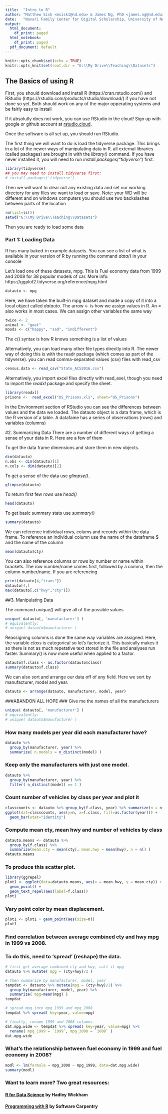 ```yaml
---
title:  "Intro to R"
author: "Matthew Sisk <msisk1@nd.edu> & James Ng, PhD <james.ng@nd.edu>"
date:   "Navari Family Center for Digital Scholarship, University of Notre Dame"
output:
  html_document:
    df_print: paged
  html_notebook:
    df_print: paged
  pdf_document: default
---
```


```r
knitr::opts_chunk$set(echo = TRUE)
knitr::opts_knit$set(root.dir = "G:\\My Drive\\Teaching\\Datasets")


```

## The Basics of using R

First, you should download and install R (https://cran.rstudio.com/) and RStudio (https://rstudio.com/products/rstudio/download/) if you have not done so yet. Both should work on any of the major opperating systems and be fairly easy to install

If it absolutly does not work, you can use RStudio in the cloud! 
Sign up with google or github account at <a href="https://rstudio.cloud">rstudio.cloud</a>.

Once the software is all set up, you should run RStudio. 

The first thing we will want to do is load the tidyverse package. This brings in a lot of the newer ways of manipulating data in R. all external libraries (called packages) are brought in with the *library()* command. If you have never installed it, you will need to run *install.packages("tidyverse")* first.

```r
library(tidyverse)
## you may need to install tidyverse first:
# install.packages('tidyverse')
```

Then we will want to clear out any existing data and set our working directory for any files we want to load or save. Note: your WD will be different and on windows computers you should use two backslashes between parts of the location
```r
rm(list=ls())
setwd("G:\\My Drive\\Teaching\\Datasets")
```



Then you are ready to load some data 

### Part 1: Loading Data

R has many baked-in example datasets. You can see a list of what is available in your version of R by running the command *data()* in your console


Let's load one of these datasets, mpg. This is Fuel economy data from 1999 and 2008 for 38 popular models of car.
More info: https://ggplot2.tidyverse.org/reference/mpg.html

```r
datauto <- mpg
```
Here, we have taken the built-in mpg dataset and made a copy of it into a local object called *datauto*. The arrow <- is how we assign values in R. An = also works in most cases. We can assign other variables the same way

```r
twice <- 2
animal <- "goat"
moods <- c("happy", "sad", "indifferent")
```
The c() syntax is how R knows something is a list of values

Alternatively, you can load many other file types directly into R. The newer way of doing this is with the readr package (which comes as part of the tidyverse).
you can read comma-separated values (csv) files with read_csv
```r
census.data <- read_csv("State_ACS2016.csv")
```

Alternatively, you import excel files directly with read_exel, though you need to import the *readxl* package and specify the sheet.
```r
library(readxl)
prisons <-  read_excel("US_Prisons.xls", sheet="US_Prisons")

```

In the Environment section of RStudio you can see the differences between values and the data we loaded. The datauto object is a data frame, which is the R version of a table. A datafame has a series of observations (rows) and variables (columns)

#2. Summarizing Data
There are a number of different ways of getting a sense of your data in R. Here are a few of them


To get the data frame dimensions and store them in new objects.

```r
dim(datauto)
n.obs <- dim(datauto)[1]
n.cols <- dim(datauto)[2]
```

To get a sense of the data use *glimpse()*.

```r
glimpse(datauto)
```
To return first few rows use *head()*

```r

head(datauto)
```
To get basic summary stats use *summary()*
```r

summary(datauto)
```

We can reference individual rows, colums and records within the data frame.
To reference an individual column use the name of the dataframe $ and the name of the column
```r
mean(datauto$cty)

```
You can also reference columns or rows by number or name within brackets. The row number/name comes first, followed by a comma, then the column number/name. If you are referencing 
```r
print(datauto[4,"trans"])
datauto[4,]
max(datauto[,c("hwy","cty")])
```

##3. Manipulating Data

The command *unique()* will give all of the possible values

```r
unique( datauto[, 'manufacturer'] )
# equivalently: 
# unique( datauto$manufacturer )
```

Reassigning columns is done the same way variables are assigned.
Here, the variable *class* is categorical so let's factorize it. This basically makes it so there is not as much repetative text stored in the file and analyses run faster.
Summary() is now more useful when applied to a factor.
```r
datauto$f.class <- as.factor(datauto$class)
summary(datauto$f.class)
```

We can also sort and arrange our data off of any field. Here we sort by manufacturer, model and year.
```r
datauto <- arrange(datauto, manufacturer, model, year)
```



###ABANDON ALL HOPE
### Give me the names of all the manufacturers 

```r
unique( datauto[, 'manufacturer'] )
# equivalently: 
# unique( datauto$manufacturer )
```

### How many models per year did each manufacturer have? 

```r
datauto %>% 
  group_by(manufacturer, year) %>% 
  summarize( n.models = n_distinct(model) )
```

### Keep only the manufacturers with just one model.

```r
datauto %>% 
  group_by(manufacturer, year) %>% 
  filter( n_distinct(model) == 1 )
```

### Count number of vehicles by class per year and plot it

```r
classcounts <- datauto %>% group_by(f.class, year) %>% summarize(n = n())
ggplot(dat=classcounts, aes(y=n, x=f.class, fill=as.factor(year))) + 
  geom_bar(stat="identity")
```


### Compute mean cty, mean hwy and number of vehicles by class 

```r
datauto.means <- datauto %>% 
  group_by(f.class) %>% 
  summarize(mean.cty = mean(cty), mean.hwy = mean(hwy), n = n() )
datauto.means
```

### To produce this scatter plot.

```r
library(ggrepel)
plot1 <- ggplot(data=datauto.means, aes(x = mean.hwy, y = mean.cty)) +
  geom_point() +
  geom_text_repel(aes(label=f.class))
plot1
```

### Vary point color by mean displacement.

```r
plot1 <- plot1 + geom_point(aes(size=n))
plot1
```

### Find correlation between average combined cty and hwy mpg in 1999 vs 2008.
### To do this, need to 'spread' (reshape) the data.

```r
# first get average combined cty and hwy, call it mpg
datauto %>% mutate( mpg = (cty+hwy)/2 )
```

```r
# then summarize by manufacturer, model, year
tempdat <- datauto %>% mutate(mpg = (cty+hwy)/2) %>%
  group_by(manufacturer, model, year) %>%
  summarize( mpg=mean(mpg) )
tempdat
```

```r
# spread mpg into mpg_1999 and mpg_2008
tempdat %>% spread( key=year, value=mpg)
```

```r
# finally, rename 1999 and 2008 columns
dat.mpg.wide <- tempdat %>% spread( key=year, value=mpg) %>%
  rename( mpg_1999 = `1999`, mpg_2008 = `2008` )
dat.mpg.wide
```

### What's the relationship between fuel economy in 1999 and fuel economy in 2008?

```r
modl <- lm(formula = mpg_2008 ~ mpg_1999, data=dat.mpg.wide)
summary(modl)
```

### Want to learn more? Two great resources:
#### <a href="http://r4ds.had.co.nz/">R for Data Science</a> by Hadley Wickham
#### <a href="https://swcarpentry.github.io/r-novice-inflammation/">Programming with R</a> by Software Carpentry